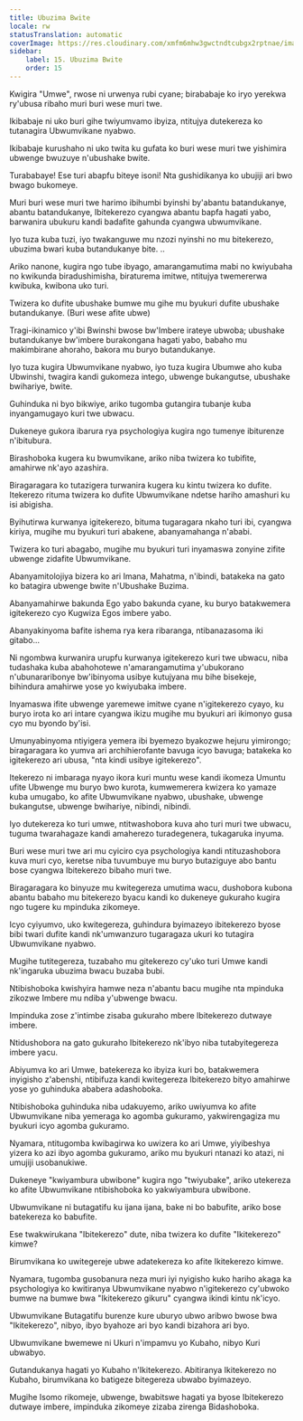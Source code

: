 ```yaml
---
title: Ubuzima Bwite
locale: rw
statusTranslation: automatic
coverImage: https://res.cloudinary.com/xmfm6mhw3gwctndtcubgx2rptnae/image/upload/v1740468922/small_cover_tratado_de_psicologia_revolucionaria_a4c0dca4e0.webp
sidebar:
    label: 15. Ubuzima Bwite
    order: 15
---
```

Kwigira "Umwe", rwose ni urwenya rubi cyane; birababaje ko iryo yerekwa ry'ubusa ribaho muri buri wese muri twe.

Ikibabaje ni uko buri gihe twiyumvamo ibyiza, ntitujya dutekereza ko tutanagira Ubwumvikane nyabwo.

Ikibabaje kurushaho ni uko twita ku gufata ko buri wese muri twe yishimira ubwenge bwuzuye n'ubushake bwite.

Turababaye! Ese turi abapfu biteye isoni! Nta gushidikanya ko ubujiji ari bwo bwago bukomeye.

Muri buri wese muri twe harimo ibihumbi byinshi by'abantu batandukanye, abantu batandukanye, Ibitekerezo cyangwa abantu bapfa hagati yabo, barwanira ubukuru kandi badafite gahunda cyangwa ubwumvikane.

Iyo tuza kuba tuzi, iyo twakanguwe mu nzozi nyinshi no mu bitekerezo, ubuzima bwari kuba butandukanye bite. ..

Ariko nanone, kugira ngo tube ibyago, amarangamutima mabi no kwiyubaha no kwikunda biradushimisha, biraturema imitwe, ntitujya twemererwa kwibuka, kwibona uko turi.

Twizera ko dufite ubushake bumwe mu gihe mu byukuri dufite ubushake butandukanye. (Buri wese afite ubwe)

Tragi-ikinamico y'ibi Bwinshi bwose bw'Imbere irateye ubwoba; ubushake butandukanye bw'imbere burakongana hagati yabo, babaho mu makimbirane ahoraho, bakora mu buryo butandukanye.

Iyo tuza kugira Ubwumvikane nyabwo, iyo tuza kugira Ubumwe aho kuba Ubwinshi, twagira kandi gukomeza intego, ubwenge bukangutse, ubushake bwihariye, bwite.

Guhinduka ni byo bikwiye, ariko tugomba gutangira tubanje kuba inyangamugayo kuri twe ubwacu.

Dukeneye gukora ibarura rya psychologiya kugira ngo tumenye ibiturenze n'ibitubura.

Birashoboka kugera ku bwumvikane, ariko niba twizera ko tubifite, amahirwe nk'ayo azashira.

Biragaragara ko tutazigera turwanira kugera ku kintu twizera ko dufite. Itekerezo rituma twizera ko dufite Ubwumvikane ndetse hariho amashuri ku isi abigisha.

Byihutirwa kurwanya igitekerezo, bituma tugaragara nkaho turi ibi, cyangwa kiriya, mugihe mu byukuri turi abakene, abanyamahanga n'ababi.

Twizera ko turi abagabo, mugihe mu byukuri turi inyamaswa zonyine zifite ubwenge zidafite Ubwumvikane.

Abanyamitolojiya bizera ko ari Imana, Mahatma, n'ibindi, batakeka na gato ko batagira ubwenge bwite n'Ubushake Buzima.

Abanyamahirwe bakunda Ego yabo bakunda cyane, ku buryo batakwemera igitekerezo cyo Kugwiza Egos imbere yabo.

Abanyakinyoma bafite ishema rya kera ribaranga, ntibanazasoma iki gitabo...

Ni ngombwa kurwanira urupfu kurwanya igitekerezo kuri twe ubwacu, niba tudashaka kuba abahohotewe n'amarangamutima y'ubukorano n'ubunararibonye bw'ibinyoma usibye kutujyana mu bihe bisekeje, bihindura amahirwe yose yo kwiyubaka imbere.

Inyamaswa ifite ubwenge yaremewe imitwe cyane n'igitekerezo cyayo, ku buryo irota ko ari intare cyangwa ikizu mugihe mu byukuri ari ikimonyo gusa cyo mu byondo by'isi.

Umunyabinyoma ntiyigera yemera ibi byemezo byakozwe hejuru yimirongo; biragaragara ko yumva ari archihierofante bavuga icyo bavuga; batakeka ko igitekerezo ari ubusa, "nta kindi usibye igitekerezo".

Itekerezo ni imbaraga nyayo ikora kuri muntu wese kandi ikomeza Umuntu ufite Ubwenge mu buryo bwo kurota, kumwemerera kwizera ko yamaze kuba umugabo, ko afite Ubwumvikane nyabwo, ubushake, ubwenge bukangutse, ubwenge bwihariye, nibindi, nibindi.

Iyo dutekereza ko turi umwe, ntitwashobora kuva aho turi muri twe ubwacu, tuguma twarahagaze kandi amaherezo turadegenera, tukagaruka inyuma.

Buri wese muri twe ari mu cyiciro cya psychologiya kandi ntituzashobora kuva muri cyo, keretse niba tuvumbuye mu buryo butaziguye abo bantu bose cyangwa Ibitekerezo bibaho muri twe.

Biragaragara ko binyuze mu kwitegereza umutima wacu, dushobora kubona abantu babaho mu bitekerezo byacu kandi ko dukeneye gukuraho kugira ngo tugere ku mpinduka zikomeye.

Icyo cyiyumvo, uko kwitegereza, guhindura byimazeyo ibitekerezo byose bibi twari dufite kandi nk'umwanzuro tugaragaza ukuri ko tutagira Ubwumvikane nyabwo.

Mugihe tutitegereza, tuzabaho mu gitekerezo cy'uko turi Umwe kandi nk'ingaruka ubuzima bwacu buzaba bubi.

Ntibishoboka kwishyira hamwe neza n'abantu bacu mugihe nta mpinduka zikozwe Imbere mu ndiba y'ubwenge bwacu.

Impinduka zose z'intimbe zisaba gukuraho mbere Ibitekerezo dutwaye imbere.

Ntidushobora na gato gukuraho Ibitekerezo nk'ibyo niba tutabyitegereza imbere yacu.

Abiyumva ko ari Umwe, batekereza ko ibyiza kuri bo, batakwemera inyigisho z'abenshi, ntibifuza kandi kwitegereza Ibitekerezo bityo amahirwe yose yo guhinduka ababera adashoboka.

Ntibishoboka guhinduka niba udakuyemo, ariko uwiyumva ko afite Ubwumvikane niba yemeraga ko agomba gukuramo, yakwirengagiza mu byukuri icyo agomba gukuramo.

Nyamara, ntitugomba kwibagirwa ko uwizera ko ari Umwe, yiyibeshya yizera ko azi ibyo agomba gukuramo, ariko mu byukuri ntanazi ko atazi, ni umujiji usobanukiwe.

Dukeneye "kwiyambura ubwibone" kugira ngo "twiyubake", ariko utekereza ko afite Ubwumvikane ntibishoboka ko yakwiyambura ubwibone.

Ubwumvikane ni butagatifu ku ijana ijana, bake ni bo babufite, ariko bose batekereza ko babufite.

Ese twakwirukana "Ibitekerezo" dute, niba twizera ko dufite "Ikitekerezo" kimwe?

Birumvikana ko uwitegereje ubwe adatekereza ko afite Ikitekerezo kimwe.

Nyamara, tugomba gusobanura neza muri iyi nyigisho kuko hariho akaga ka psychologiya ko kwitiranya Ubwumvikane nyabwo n'igitekerezo cy'ubwoko bumwe na bumwe bwa "Ikitekerezo gikuru" cyangwa ikindi kintu nk'icyo.

Ubwumvikane Butagatifu burenze kure uburyo ubwo aribwo bwose bwa "Ikitekerezo", nibyo, ibyo byahoze ari byo kandi bizahora ari byo.

Ubwumvikane bwemewe ni Ukuri n'impamvu yo Kubaho, nibyo Kuri ubwabyo.

Gutandukanya hagati yo Kubaho n'Ikitekerezo. Abitiranya Ikitekerezo no Kubaho, birumvikana ko batigeze bitegereza ubwabo byimazeyo.

Mugihe Isomo rikomeje, ubwenge, bwabitswe hagati ya byose Ibitekerezo dutwaye imbere, impinduka zikomeye zizaba zirenga Bidashoboka.


